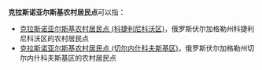 '''克拉斯诺亚尔斯基农村居民点'''可以指：
* [[克拉斯诺亚尔斯基农村居民点_(科捷利尼科沃区)|克拉斯诺亚尔斯基农村居民点 (科捷利尼科沃区)]]，俄罗斯伏尔加格勒州科捷利尼科沃区的农村居民点
* [[克拉斯诺亚尔斯基农村居民点_(切尔内什科夫斯基区)|克拉斯诺亚尔斯基农村居民点 (切尔内什科夫斯基区)]]，俄罗斯伏尔加格勒州切尔内什科夫斯基区的农村居民点

{{disambig|cat=俄语译名消歧义}}